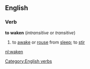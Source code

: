 ==English==
===Verb===
'''to waken'''  (''intransitive'' or ''transitive'')
#to [[awake]] or [[rouse]] from [[sleep]]; to [[stir]]
[[Category:English verbs]]

[[nl:waken]]